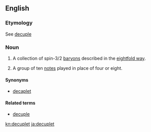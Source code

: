 ==English==

===Etymology===
See [[decuple]]

===Noun===
{{en-noun}}

# {{physics}} A collection of spin-3/2 [[baryon]]s described in the [[eightfold way]].
# {{music}} A group of ten [[note]]s played in place of four or eight.

====Synonyms====
* [[decaplet]]

====Related terms====
* [[decuple]]

[[kn:decuplet]]
[[ja:decuplet]]